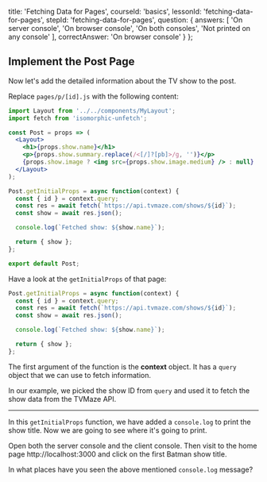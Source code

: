 
  title: 'Fetching Data for Pages',
  courseId: 'basics',
  lessonId: 'fetching-data-for-pages',
  stepId: 'fetching-data-for-pages',
  question: {
    answers: [
      'On server console',
      'On browser console',
      'On both consoles',
      'Not printed on any console'
    ],
    correctAnswer: 'On browser console'
  }
};

## Implement the Post Page

Now let's add the detailed information about the TV show to the post.

Replace `pages/p/[id].js` with the following content:

```jsx
import Layout from '../../components/MyLayout';
import fetch from 'isomorphic-unfetch';

const Post = props => (
  <Layout>
    <h1>{props.show.name}</h1>
    <p>{props.show.summary.replace(/<[/]?[pb]>/g, '')}</p>
    {props.show.image ? <img src={props.show.image.medium} /> : null}
  </Layout>
);

Post.getInitialProps = async function(context) {
  const { id } = context.query;
  const res = await fetch(`https://api.tvmaze.com/shows/${id}`);
  const show = await res.json();

  console.log(`Fetched show: ${show.name}`);

  return { show };
};

export default Post;
```

Have a look at the `getInitialProps` of that page:

```jsx
Post.getInitialProps = async function(context) {
  const { id } = context.query;
  const res = await fetch(`https://api.tvmaze.com/shows/${id}`);
  const show = await res.json();

  console.log(`Fetched show: ${show.name}`);

  return { show };
};
```

The first argument of the function is the **context** object. It has a `query` object that we can use to fetch information.

In our example, we picked the show ID from `query` and used it to fetch the show data from the TVMaze API.

---

In this `getInitialProps` function, we have added a `console.log` to print the show title. Now we are going to see where it's going to print.

Open both the server console and the client console.
Then visit to the home page http://localhost:3000 and click on the first Batman show title.

In what places have you seen the above mentioned `console.log` message?

